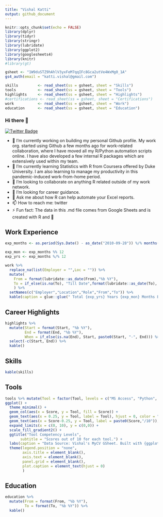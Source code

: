 ```yaml
---
title: "Vishal Katti"
output: github_document
---
```


```r
knitr::opts_chunk$set(echo = FALSE)
library(dplyr)
library(tidyr)
library(stringr)
library(lubridate)
library(ggplot2)
library(googlesheets4)
library(knitr)
#library(gt)
```


```r
gsheet <- "1W9duSTZ9hAhlV3yxFeM7qqIFc8Gca2utVe4WxMg0_1A"
gs4_auth(email = "katti.vishal@gmail.com")

skills         <- read_sheet(ss = gsheet, sheet = "Skills")
tools          <- read_sheet(ss = gsheet, sheet = "Tools")
highlights     <- read_sheet(ss = gsheet, sheet = "Highlights")
#certifications <- read_sheet(ss = gsheet, sheet = "Certifications")
work           <- read_sheet(ss = gsheet, sheet = "Work")
education      <- read_sheet(ss = gsheet, sheet = "Education")

```

### Hi there 👋

[![Twitter Badge](https://img.shields.io/badge/-Twitter-1ca0f1?style=flat-square&labelColor=1ca0f1&logo=twitter&logoColor=white&link=https://twitter.com/vishal_katti)](https://twitter.com/vishal_katti)

- 🔭 I’m currently working on building my personal Github profile. My work org. started using Github a few months ago for work-related collaboration, where I have moved all my R/Python automation scripts online. I have also developed a few internal R packages which are extensively used within my team.
- 🌱 I’m currently learning Statistics with R from Coursera offered by Duke University. I am also learning to manage my productivity in this pandemic-induced work-from-home period.
- 👯 I’m looking to collaborate on anything R related outside of my work network.
- 🤔 I’m looking for career guidance.
- 💬 Ask me about how R can help automate your Excel reports.
- 📫 How to reach me: twitter
- ⚡ Fun fact: The data in this .md file comes from Google Sheets and is created with R and 💖

## Work Experience

```r
exp_months <- as.period(Sys.Date() - as_date("2010-09-28")) %/% months(1)

exp_mon <- exp_months %% 12
exp_yrs <- exp_months %/% 12

work %>% 
  replace_na(list(Employer = "",Loc = "")) %>% 
  mutate(
    From = format(lubridate::as_date(From),"%b %Y"),
    To = if_else(is.na(To), "Till Date",format(lubridate::as_date(To), "%b %Y"))
    ) %>% 
  setNames(c("Employer","Location","Role","From","To")) %>% 
  kable(caption = glue::glue(" Total {exp_yrs} Years {exp_mon} Months Experience."))
```


## Career Highlights

```r
highlights %>% 
  mutate(Start = format(Start, "%b %Y"),
         End = format(End, "%b %Y"),
         When = if_else(is.na(End), Start, paste0(Start, "-", End))) %>% 
  select(-c(Start, End)) %>% 
  kable()
```

## Skills

```r
kable(skills)
```

## Tools

```r
tools %>% mutate(Tool = factor(Tool, levels = c("MS Access", "Python", "SQL", "MS Visio", "MS Word", "MS Powerpoint", "MS Excel", "VBA", "R"))) %>% 
ggplot() +
  theme_minimal() +
  geom_col(aes(x = Score, y = Tool, fill = Score)) +
  geom_text(aes(x = 0.25, y = Tool, label = Tool), hjust = 0, color = "white") +
  geom_text(aes(x = Score-0.25, y = Tool, label = paste0(Score,"/10")), hjust = 1, color = "white") +
  expand_limits(x = c(0, 10), y = c(0,0)) +
  scale_fill_gradient2() +
  ggtitle("Tool Competency Levels", 
       subtitle = "Scores out of 10 for each tool.") +
  labs(caption = "Data Source: Vishal's MyCV GSheet. Built with {ggplot2}") +
  theme(legend.position = "none",
        axis.title = element_blank(),
        axis.text = element_blank(),
        panel.grid = element_blank(),
        plot.caption = element_text(hjust = 0)
        )
```

## Education

```r
education %>% 
  mutate(From = format(From, "%b %Y"),
         To = format(To, "%b %Y")) %>% 
  kable()
```
